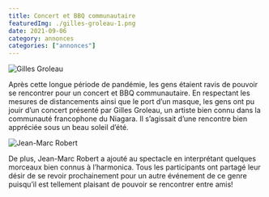 ```yaml
---
title: Concert et BBQ communautaire
featuredImg: ./gilles-groleau-1.png
date: 2021-09-06
category: annonces
categories: ["annonces"]
---
```


<div class="post-image float-left">

![Gilles Groleau](./gilles-groleau.png)

</div>

Après cette longue période de pandémie, les gens étaient ravis de pouvoir se rencontrer pour un concert et BBQ communautaire. En respectant les mesures de distancements ainsi que le port d’un masque, les gens ont pu jouir d’un concert présenté par Gilles Groleau, un artiste bien connu dans la communauté francophone du Niagara.  Il s’agissait d’une rencontre bien appréciée sous un beau soleil d’été.

<div class="clearfix"></div>

<p class="mt-3">
<div class="float-right post-image">

![Jean-Marc Robert](./jean-marc-robert.png)

</div>

De plus, Jean-Marc Robert a ajouté au spectacle en interprétant quelques morceaux bien connus à l’harmonica. Tous les participants ont partagé leur désir de se revoir prochainement pour un autre événement de ce genre puisqu’il est tellement plaisant de pouvoir se rencontrer entre amis!
</p>